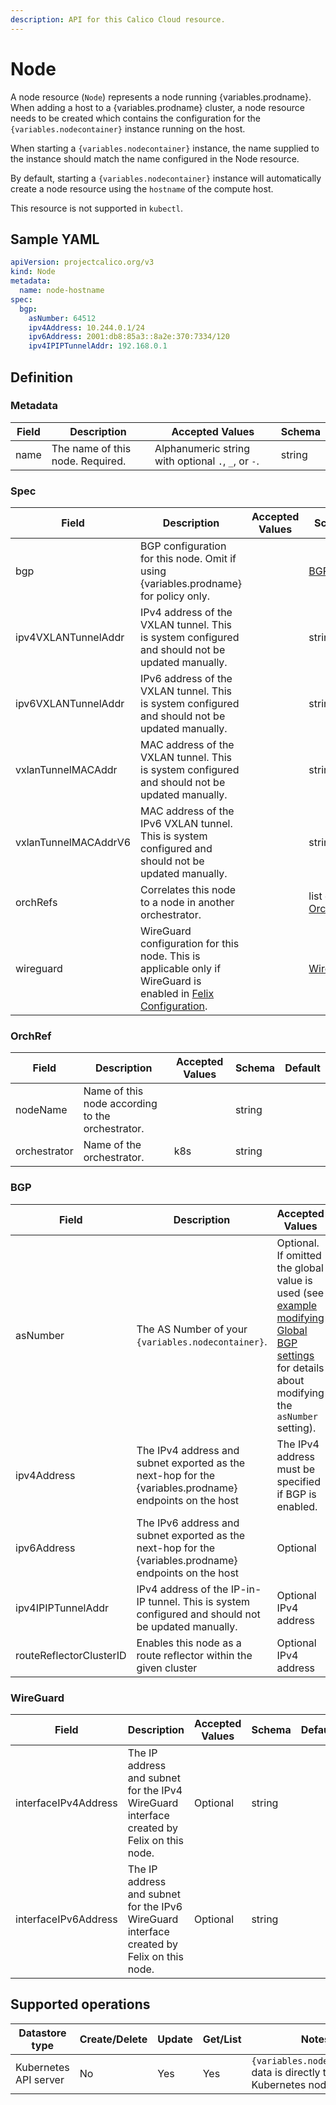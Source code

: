 ```yaml
---
description: API for this Calico Cloud resource.
---
```



# Node

A node resource (`Node`) represents a node running {variables.prodname}. When adding a host
to a {variables.prodname} cluster, a node resource needs to be created which contains the
configuration for the `{variables.nodecontainer}` instance running on the host.

When starting a `{variables.nodecontainer}` instance, the name supplied to the instance should
match the name configured in the Node resource.

By default, starting a `{variables.nodecontainer}` instance will automatically create a node resource
using the `hostname` of the compute host.

This resource is not supported in `kubectl`.

## Sample YAML

```yaml
apiVersion: projectcalico.org/v3
kind: Node
metadata:
  name: node-hostname
spec:
  bgp:
    asNumber: 64512
    ipv4Address: 10.244.0.1/24
    ipv6Address: 2001:db8:85a3::8a2e:370:7334/120
    ipv4IPIPTunnelAddr: 192.168.0.1
```

## Definition

### Metadata

| Field | Description                      | Accepted Values                                     | Schema |
| ----- | -------------------------------- | --------------------------------------------------- | ------ |
| name  | The name of this node. Required. | Alphanumeric string with optional `.`, `_`, or `-`. | string |

### Spec

| Field                | Description                                                                                                                       | Accepted Values | Schema                       | Default |
| -------------------- | --------------------------------------------------------------------------------------------------------------------------------- | --------------- | ---------------------------- | ------- |
| bgp                  | BGP configuration for this node. Omit if using {variables.prodname} for policy only.                                                      |                 | [BGP](#bgp)                  |
| ipv4VXLANTunnelAddr  | IPv4 address of the VXLAN tunnel. This is system configured and should not be updated manually.                                   |                 | string                       |
| ipv6VXLANTunnelAddr  | IPv6 address of the VXLAN tunnel. This is system configured and should not be updated manually.                                   |                 | string                       |
| vxlanTunnelMACAddr   | MAC address of the VXLAN tunnel. This is system configured and should not be updated manually.                                    |                 | string                       |
| vxlanTunnelMACAddrV6 | MAC address of the IPv6 VXLAN tunnel. This is system configured and should not be updated manually.                               |                 | string                       |
| orchRefs             | Correlates this node to a node in another orchestrator.                                                                           |                 | list of [OrchRefs](#orchref) |
| wireguard            | WireGuard configuration for this node. This is applicable only if WireGuard is enabled in [Felix Configuration](felixconfig.mdx). |                 | [WireGuard](#wireguard)      |

### OrchRef

| Field        | Description                                      | Accepted Values | Schema | Default |
| ------------ | ------------------------------------------------ | --------------- | ------ | ------- |
| nodeName     | Name of this node according to the orchestrator. |                 | string |
| orchestrator | Name of the orchestrator.                        | k8s             | string |

### BGP

| Field                   | Description                                                                                        | Accepted Values                                                                                                                                                                       | Schema  | Default |
| ----------------------- | -------------------------------------------------------------------------------------------------- | ------------------------------------------------------------------------------------------------------------------------------------------------------------------------------------- | ------- | ------- |
| asNumber                | The AS Number of your `{variables.nodecontainer}`.                                                         | Optional. If omitted the global value is used (see [example modifying Global BGP settings](../../networking/configuring/bgp.mdx) for details about modifying the `asNumber` setting). | integer |
| ipv4Address             | The IPv4 address and subnet exported as the next-hop for the {variables.prodname} endpoints on the host    | The IPv4 address must be specified if BGP is enabled.                                                                                                                                 | string  |
| ipv6Address             | The IPv6 address and subnet exported as the next-hop for the {variables.prodname} endpoints on the host    | Optional                                                                                                                                                                              | string  |
| ipv4IPIPTunnelAddr      | IPv4 address of the IP-in-IP tunnel. This is system configured and should not be updated manually. | Optional IPv4 address                                                                                                                                                                 | string  |
| routeReflectorClusterID | Enables this node as a route reflector within the given cluster                                    | Optional IPv4 address                                                                                                                                                                 | string  |

### WireGuard

| Field                | Description                                                                               | Accepted Values | Schema | Default |
| -------------------- | ----------------------------------------------------------------------------------------- | --------------- | ------ | ------- |
| interfaceIPv4Address | The IP address and subnet for the IPv4 WireGuard interface created by Felix on this node. | Optional        | string |
| interfaceIPv6Address | The IP address and subnet for the IPv6 WireGuard interface created by Felix on this node. | Optional        | string |

## Supported operations

| Datastore type        | Create/Delete | Update | Get/List | Notes                                                              |
| --------------------- | ------------- | ------ | -------- | ------------------------------------------------------------------ |
| Kubernetes API server | No            | Yes    | Yes      | `{variables.nodecontainer}` data is directly tied to the Kubernetes nodes. |

